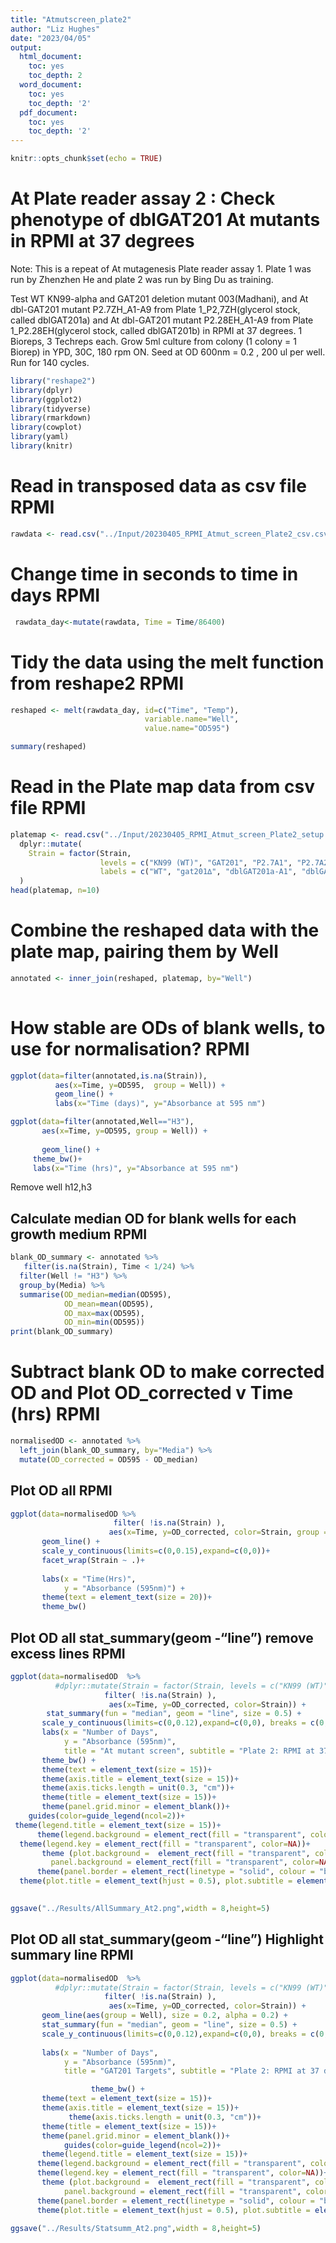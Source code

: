 ```yaml
---
title: "Atmutscreen_plate2"
author: "Liz Hughes"
date: "2023/04/05"
output: 
  html_document:
    toc: yes
    toc_depth: 2
  word_document:
    toc: yes
    toc_depth: '2'
  pdf_document:
    toc: yes
    toc_depth: '2'
---
```


```r
knitr::opts_chunk$set(echo = TRUE)
```


# At Plate reader assay 2 : Check phenotype of dblGAT201 At mutants in RPMI at 37 degrees
Note: This is a repeat of At mutagenesis Plate reader assay 1. Plate 1 was run by Zhenzhen He and plate 2 was run by Bing Du as training.

Test WT KN99-alpha and GAT201 deletion mutant 003(Madhani), and At dbl-GAT201 mutant P2.7ZH_A1-A9 from Plate 1_P2,7ZH(glycerol stock, called dblGAT201a) and At dbl-GAT201 mutant P2.28EH_A1-A9 from Plate 1_P2.28EH(glycerol stock, called dblGAT201b) in RPMI at 37 degrees.
1 Bioreps, 3 Techreps each.
Grow 5ml culture from colony (1 colony = 1 Biorep) in YPD, 30C, 180 rpm ON.
Seed at OD 600nm = 0.2 , 200 ul per well.
Run for 140 cycles.

```r

library("reshape2")
library(dplyr)
library(ggplot2)
library(tidyverse)
library(rmarkdown)
library(cowplot)
library(yaml)
library(knitr)
```



# Read in transposed data as csv file RPMI

```r

rawdata <- read.csv("../Input/20230405_RPMI_Atmut_screen_Plate2_csv.csv")

```

# Change time in seconds to time in days RPMI

```r

 rawdata_day<-mutate(rawdata, Time = Time/86400)

```

# Tidy the data using the melt function from reshape2 RPMI

```r

reshaped <- melt(rawdata_day, id=c("Time", "Temp"), 
                              variable.name="Well",
                              value.name="OD595")

summary(reshaped)
```

# Read in the Plate map data from csv file RPMI

```r

platemap <- read.csv("../Input/20230405_RPMI_Atmut_screen_Plate2_setup.csv") %>%     
  dplyr::mutate(
    Strain = factor(Strain, 
                    levels = c("KN99 (WT)", "GAT201", "P2.7A1", "P2.7A2","P2.7A3","P2.7A4","P2.7A5","P2.7A6","P2.7A7","P2.7A8","P2.7A9","P2.28A1", "P2.28A2","P2.28A3","P2.28A4","P2.28A5","P2.28A6","P2.28A7","P2.28A8","P2.28A9"),
                    labels = c("WT", "gat201∆", "dblGAT201a-A1", "dblGAT201a-A2","dblGAT201a-A3","dblGAT201a-A4","dblGAT201a-A5","dblGAT201a-A6","dblGAT201a-A7","dblGAT201a-A8","dblGAT201a-A9", "dblGAT201b-A1", "dblGAT201b-A2","dblGAT201b-A3","dblGAT201b-A4","dblGAT201b-A5","dblGAT201b-A6","dblGAT201b-A7","dblGAT201b-A8","dblGAT201b-A9"))
  )
head(platemap, n=10)


```

# Combine the reshaped data with the plate map, pairing them by Well 

```r

annotated <- inner_join(reshaped, platemap, by="Well")
 
```

# How stable are ODs of blank wells, to use for normalisation? RPMI

```r

ggplot(data=filter(annotated,is.na(Strain)),
          aes(x=Time, y=OD595,  group = Well)) + 
          geom_line() + 
          labs(x="Time (days)", y="Absorbance at 595 nm")
```


```r

ggplot(data=filter(annotated,Well=="H3"), 
       aes(x=Time, y=OD595, group = Well)) + 
 
       geom_line() + 
     theme_bw()+
     labs(x="Time (hrs)", y="Absorbance at 595 nm")

```


Remove well h12,h3

## Calculate median OD for blank wells for each growth medium RPMI


```r

blank_OD_summary <- annotated %>%
   filter(is.na(Strain), Time < 1/24) %>%
  filter(Well != "H3") %>%
  group_by(Media) %>%
  summarise(OD_median=median(OD595),
            OD_mean=mean(OD595),
            OD_max=max(OD595),
            OD_min=min(OD595))
print(blank_OD_summary)
```

# Subtract blank OD to make corrected OD and Plot OD_corrected v Time (hrs) RPMI

```r

normalisedOD <- annotated %>%
  left_join(blank_OD_summary, by="Media") %>%
  mutate(OD_corrected = OD595 - OD_median)

```

## Plot OD all RPMI

```r

ggplot(data=normalisedOD %>%
                       filter( !is.na(Strain) ), 
                      aes(x=Time, y=OD_corrected, color=Strain, group = Well)) + 
       geom_line() + 
       scale_y_continuous(limits=c(0,0.15),expand=c(0,0))+
       facet_wrap(Strain ~ .)+
  
       labs(x = "Time(Hrs)",
            y = "Absorbance (595nm)") +
       theme(text = element_text(size = 20))+
       theme_bw()
```


## Plot OD all stat_summary(geom -"line") remove excess lines RPMI

```r

ggplot(data=normalisedOD  %>%
          #dplyr::mutate(Strain = factor(Strain, levels = c("KN99 (WT)", "GAT201", "P2.7A1","P2.7A2","P2.7A3","P2.7A4","P2.7A5","P2.7A6","P2.7A7","P2.7A8","P2.7A9","P2.28A1","P2.28A2","P2.28A3","P2.28A4","P2.28A5","P2.28A6","P2.28A7","P2.28A8","P2.28A9" )))%>%
                     filter( !is.na(Strain) ),  
                      aes(x=Time, y=OD_corrected, color=Strain)) + 
        stat_summary(fun = "median", geom = "line", size = 0.5) +
       scale_y_continuous(limits=c(0,0.12),expand=c(0,0), breaks = c(0, 0.05, 0.1)) +
       labs(x = "Number of Days",
            y = "Absorbance (595nm)",
            title = "At mutant screen", subtitle = "Plate 2: RPMI at 37 degrees") +
       theme_bw() +
       theme(text = element_text(size = 15))+
       theme(axis.title = element_text(size = 15))+
       theme(axis.ticks.length = unit(0.3, "cm"))+
       theme(title = element_text(size = 15))+
       theme(panel.grid.minor = element_blank())+
    guides(color=guide_legend(ncol=2))+
 theme(legend.title = element_text(size = 15))+
      theme(legend.background = element_rect(fill = "transparent", color=NA))+
  theme(legend.key = element_rect(fill = "transparent", color=NA))+
       theme (plot.background =  element_rect(fill = "transparent", color=NA), 
         panel.background = element_rect(fill = "transparent", color=NA),)+
      theme(panel.border = element_rect(linetype = "solid", colour = "black", size = 2))+
  theme(plot.title = element_text(hjust = 0.5), plot.subtitle = element_text(hjust = 0.5) )
       
```


```r

ggsave("../Results/AllSummary_At2.png",width = 8,height=5)
```


## Plot OD all stat_summary(geom -"line") Highlight summary line RPMI

```r


ggplot(data=normalisedOD  %>%
          #dplyr::mutate(Strain = factor(Strain, levels = c("KN99 (WT)", "GAT201", "P2.7A1","P2.7A2","P2.7A3","P2.7A4","P2.7A5","P2.7A6","P2.7A7","P2.7A8","P2.7A9","P2.28A1","P2.28A2","P2.28A3","P2.28A4","P2.28A5","P2.28A6","P2.28A7","P2.28A8","P2.28A9" )))%>%
                     filter( !is.na(Strain) ),  
                      aes(x=Time, y=OD_corrected, color=Strain)) + 
       geom_line(aes(group = Well), size = 0.2, alpha = 0.2) + 
       stat_summary(fun = "median", geom = "line", size = 0.5) +
       scale_y_continuous(limits=c(0,0.12),expand=c(0,0), breaks = c(0, 0.05, 0.1)) +
   
       labs(x = "Number of Days",
            y = "Absorbance (595nm)",
            title = "GAT201 Targets", subtitle = "Plate 2: RPMI at 37 degrees") +

                  theme_bw() +
       theme(text = element_text(size = 15))+
       theme(axis.title = element_text(size = 15))+
             theme(axis.ticks.length = unit(0.3, "cm"))+
       theme(title = element_text(size = 15))+
       theme(panel.grid.minor = element_blank())+
            guides(color=guide_legend(ncol=2))+
       theme(legend.title = element_text(size = 15))+
      theme(legend.background = element_rect(fill = "transparent", color=NA))+
      theme(legend.key = element_rect(fill = "transparent", color=NA))+
       theme (plot.background =  element_rect(fill = "transparent", color=NA), 
            panel.background = element_rect(fill = "transparent", color=NA),)+
      theme(panel.border = element_rect(linetype = "solid", colour = "black", size = 1))+
      theme(plot.title = element_text(hjust = 0.5), plot.subtitle = element_text(hjust = 0.5))
```

```r

ggsave("../Results/Statsumm_At2.png",width = 8,height=5)
```




